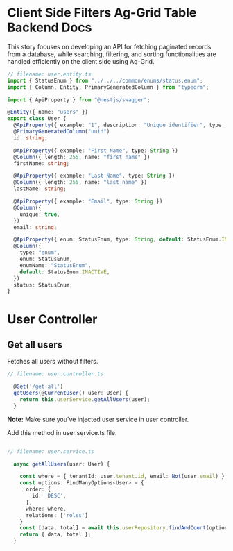 
<Meta title="Features/Client Side Filters/Ag Grid/Backend Docs" />

# Client Side Filters Ag-Grid Table Backend Docs

This story focuses on developing an API for fetching paginated records from a database, while searching, filtering, and sorting functionalities are handled efficiently on the client side using Ag-Grid.

```ts filename="user.entity.ts"
// filename: user.entity.ts
import { StatusEnum } from "../../../common/enums/status.enum";
import { Column, Entity, PrimaryGeneratedColumn } from "typeorm";

import { ApiProperty } from "@nestjs/swagger";

@Entity({ name: "users" })
export class User {
  @ApiProperty({ example: "1", description: "Unique identifier", type: String })
  @PrimaryGeneratedColumn("uuid")
  id: string;

  @ApiProperty({ example: "First Name", type: String })
  @Column({ length: 255, name: "first_name" })
  firstName: string;

  @ApiProperty({ example: "Last Name", type: String })
  @Column({ length: 255, name: "last_name" })
  lastName: string;

  @ApiProperty({ example: "Email", type: String })
  @Column({
    unique: true,
  })
  email: string;

  @ApiProperty({ enum: StatusEnum, type: String, default: StatusEnum.INACTIVE })
  @Column({
    type: "enum",
    enum: StatusEnum,
    enumName: "StatusEnum",
    default: StatusEnum.INACTIVE,
  })
  status: StatusEnum;
}
```

# User Controller

## Get all users

Fetches all users without filters.


```ts filename=user.entity.ts
// filename: user.controller.ts

  @Get('/get-all')
  getUsers(@CurrentUser() user: User) {
    return this.userService.getAllUsers(user);
  }

```

**Note:** Make sure you've injected user service in user controller.

Add this method in user.service.ts file.

```ts filename=user.service.ts

// filename: user.service.ts

  async getAllUsers(user: User) {

    const where = { tenantId: user.tenant.id, email: Not(user.email) };
    const options: FindManyOptions<User> = {
      order: {
        id: 'DESC',
      },
      where: where,
      relations: ['roles']
    }
    const [data, total] = await this.userRepository.findAndCount(options);
    return { data, total };
  }

```
